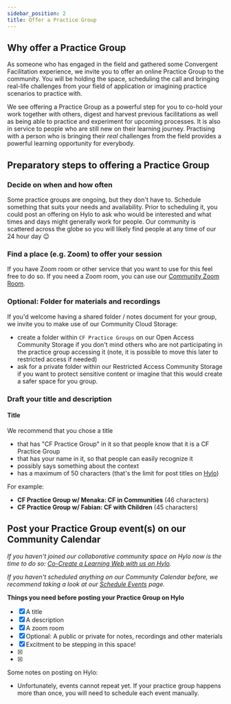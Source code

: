 ```yaml
---
sidebar_position: 2
title: Offer a Practice Group
---
```


## Why offer a Practice Group
As someone who has engaged in the field and gathered some Convergent Facilitation experience, we invite you to offer an online Practice Group to the community. You will be holding the space, scheduling the call and bringing real-life challenges from your field of application or imagining practice scenarios to practice with.

We see offering a Practice Group as a powerful step for you to co-hold your work together with others, digest and harvest previous facilitations as well as being able to practice and experiment for upcoming processes. It is also in service to people who are still new on their learning journey. Practising with a person who is bringing their *real* challenges from the field provides a powerful learning opportunity for everybody. 

## Preparatory steps to offering a Practice Group

### Decide on when and how often

Some practice groups are ongoing, but they don't have to. Schedule something that suits your needs and availability. Prior to scheduling it, you could post an offering on Hylo to ask who would be interested and what times and days might generally work for people. Our community is scattered across the globe so you will likely find people at any time of our 24 hour day :wink: 


### Find a place (e.g. Zoom) to offer your session

If you have Zoom room or other service that you want to use for this feel free to do so. If you need a Zoom room, you can use our [Community Zoom Room](../platforms-and-co-creation/community-zoom-room). 

### Optional: Folder for materials and recordings

If you'd welcome having a shared folder / notes document for your group, we invite you to make use of our Community Cloud Storage:
- create a folder within `CF Practice Groups` on our Open Access Community Storage if you don't mind others who are not participating in the practice group accessing it (note, it is possible to move this later to restricted access if needed)
- ask for a private folder within our Restricted Access Community Storage if you want to protect sensitive content or imagine that this would create a safer space for you group. 


### Draft your title and description

#### Title

We recommend that you chose a title
- that has "CF Practice Group" in it so that people know that it is a CF Practice Group
- that has your name in it, so that people can easily recognize it
- possibly says something about the context 
- has a maximum of 50 characters (that's the limit for post titles on [Hylo](../platforms-and-co-creation/co-create-on-hylo))

For example: 
- **CF Practice Group w/ Menaka: CF in Communities** (46 characters)
- **CF Practice Group w/ Fabian: CF with Children** (45 characters)


## Post your Practice Group event(s) on our Community Calendar

*If you haven't joined our collaborative community space on Hylo now is the time to do so: [Co-Create a Learning Web with us on Hylo](/how-to-engage/platforms-and-co-creation/co-create-on-hylo).*

*If you haven't scheduled anything on our Community Calendar before, we recommend taking a look at our [Schedule Events](/how-to-engage/platforms-and-co-creation/schedule-events) page.* 


**Things you need before posting your Practice Group on Hylo**
- [x] A title
- [x] A description
- [x] A zoom room
- [x] Optional: A public or private for notes, recordings and other materials
- [x] Excitment to be stepping in this space!
- [x] 
- [x] 

Some notes on posting on Hylo:
- Unfortunately, events cannot repeat yet. If your practice group happens more than once, you will need to schedule each event manually.

